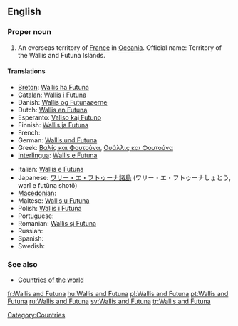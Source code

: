 ==English==

===Proper noun===
{{en-proper noun}}

# An overseas territory of [[France]] in [[Oceania]]. Official name: Territory of the Wallis and Futuna Islands.

====Translations====
{{trans-top|an overseas territory of France in Oceania}}
* [[Breton]]: [[Wallis ha Futuna]]
* [[Catalan]]: [[Wallis i Futuna]]
* Danish: [[Wallis og Futunaøerne]]
* Dutch: [[Wallis en Futuna]]
* Esperanto: [[Valiso kaj Futuno]]
* Finnish: [[Wallis ja Futuna]]
* French: {{t+|fr|Wallis-et-Futuna}}
* German: [[Wallis und Futuna]]
* Greek: [[Βαλίς και Φουτούνα]], [[Ουάλλις και Φουτούνα]]
* [[Interlingua]]: [[Wallis e Futuna]]
{{trans-mid}}
* Italian: [[Wallis e Futuna]]
* Japanese: [[ワリー・エ・フトゥーナ諸島]] (ワリー・エ・フトゥーナしょとう, warī e futūna shotō)
* [[Macedonian]]: {{t|mk|Волис и Футуна|tr=Vólis i Futúna}}
* Maltese: [[Wallis u Futuna]]
* Polish: [[Wallis i Futuna]]
* Portuguese: {{t+|pt|Wallis e Futuna}}
* Romanian: [[Wallis şi Futuna]]
* Russian: {{t-|ru|острова Уоллис и Футуна|m|p}}
* Spanish: {{t+|es|Wallis y Futuna}}
* Swedish: {{t+|sv|Wallis och Futuna}}
{{trans-bottom}}

===See also===
* [[Appendix:Countries of the world|Countries of the world]]

[[Category:Countries]]

[[fr:Wallis and Futuna]]
[[hu:Wallis and Futuna]]
[[pl:Wallis and Futuna]]
[[pt:Wallis and Futuna]]
[[ru:Wallis and Futuna]]
[[sv:Wallis and Futuna]]
[[tr:Wallis and Futuna]]